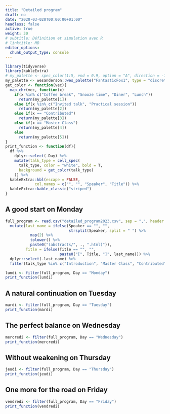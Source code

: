 ```yaml
---
title: "Detailed program"
draft: no
date: "2020-03-020T00:00:00+01:00"
headless: false
active: true
weight: 30
# subtitle: Définition et simulation avec R
# linktitle: MB
editor_options: 
  chunk_output_type: console
---
```



```r
library(tidyverse)
library(kableExtra)
# my_palette <- spec_color(1:5, end = 0.9, option = "A", direction = -1)
my_palette <- wesanderson::wes_palette("FantasticFox1", type = "discrete")
get_color <- function(vec){
  map_chr(vec, function(x) 
    if(x %in% c("Coffee break", "Snooze time", "Diner", "Lunch"))
      return(my_palette[1])
    else if(x %in% c("Invited talk", "Practical session"))
      return(my_palette[2])
    else if(x == "Contributed")
      return(my_palette[3])
    else if(x == "Master Class")
      return(my_palette[4])
    else
      return(my_palette[5]))
}
print_function <- function(df){
  df %>% 
    dplyr::select(-Day) %>% 
    mutate(talk_type = cell_spec(
      talk_type, color = "white", bold = T,
      background = get_color(talk_type)
    )) %>% 
  kableExtra::kbl(escape = FALSE,
             col.names = c("", "", "Speaker", "Title")) %>%
  kableExtra::kable_classic("striped")
}
```


<!-- 
TO CHANGE : replace full_abstracts.pdf by the new one
The fully detailed program, containing also the abstracts of the poster session, is available [here](home/full_abstracts.pdf) in the `pdf` format. -->

## A good start on Monday

```r
full_program <- read.csv("detailed_program2023.csv", sep = ",", header = TRUE) %>% 
  mutate(last_name = ifelse(Speaker == "", "",
                            strsplit(Speaker, split = " ") %>% 
           map(2) %>%
           tolower() %>% 
           paste0("(abstracts/", ., ".html)")),
         Title = ifelse(Title == "", "",
                        paste0("[", Title, "]", last_name))) %>% 
  dplyr::select(-last_name) %>% 
  filter(talk_type %in% c("Introduction", "Master Class", "Contributed", "Invited talk", "Poster session", "Practical session", "Speed mentoring", "Social event", "Closing"))
```


```r
lundi <- filter(full_program, Day == "Monday")
print_function(lundi)
```


## A natural continuation on  Tuesday 

```r
mardi <- filter(full_program, Day == "Tuesday")
print_function(mardi)
```

## The perfect balance on Wednesday

```r
mercredi <- filter(full_program, Day == "Wednesday")
print_function(mercredi)
```

## Without weakening on Thursday

```r
jeudi <- filter(full_program, Day == "Thursday")
print_function(jeudi)
```

## One more for the road on Friday

```r
vendredi <- filter(full_program, Day == "Friday")
print_function(vendredi)
```